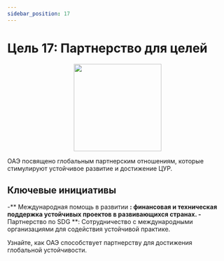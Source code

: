 ```yaml
---
sidebar_position: 17
---
```


# Цель 17: Партнерство для целей

<p align="center"><img src="https://www.un.org/sustainabledevelopment/wp-content/uploads/2019/08/E-Goal-17-1024x1024.png" width="200" height="200"/></p>

ОАЭ посвящено глобальным партнерским отношениям, которые стимулируют устойчивое развитие и достижение ЦУР.

## Ключевые инициативы

-** Международная помощь в развитии **: финансовая и техническая поддержка устойчивых проектов в развивающихся странах.
-** Партнерство по SDG **: Сотрудничество с международными организациями для содействия устойчивой практике.

Узнайте, как ОАЭ способствует партнерству для достижения глобальной устойчивости.